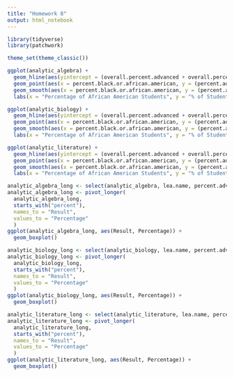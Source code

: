 ```yaml
---
title: "Homework 8"
output: html_notebook
---
```


```r

library(tidyverse)
library(patchwork)

theme_set(theme_classic())
```

```r
ggplot(analytic_algebra) +
  geom_hline(aes(yintercept = (overall.percent.advanced + overall.percent.proficient)), linetype = "dashed", color = "blue") +
  geom_point(aes(x = percent.black.or.african.american, y = (percent.advanced + percent.proficient))) +
  geom_smooth(aes(x = percent.black.or.african.american, y = (percent.advanced + percent.proficient)), formula = "y ~ x", method = "lm", color = "red") +
  labs(x = "Percentage of African American Students", y = "% of Students Scoring Advanced or Proficient in Algebra", caption = "Note: Blue dashed line is the percentage of students scoring advanced or proficient in all charter schools in Philadelphia")
```

```r
ggplot(analytic_biology) +
  geom_hline(aes(yintercept = (overall.percent.advanced + overall.percent.proficient)), linetype = "dashed", color = "blue") +
  geom_point(aes(x = percent.black.or.african.american, y = (percent.advanced + percent.proficient))) +
  geom_smooth(aes(x = percent.black.or.african.american, y = (percent.advanced + percent.proficient)), formula = "y ~ x", method = "lm", color = "red") +
  labs(x = "Percentage of African American Students", y = "% of Students Scoring Advanced or Proficient in Biology", caption = "Note: Blue dashed line is the percentage of students scoring advanced or proficient in all charter schools in Philadelphia")
```

```r
ggplot(analytic_literature) +
  geom_hline(aes(yintercept = (overall.percent.advanced + overall.percent.proficient)), linetype = "dashed", color = "blue") +
  geom_point(aes(x = percent.black.or.african.american, y = (percent.advanced + percent.proficient))) +
  geom_smooth(aes(x = percent.black.or.african.american, y = (percent.advanced + percent.proficient)), formula = "y ~ x", method = "lm", color = "red") +
  labs(x = "Percentage of African American Students", y = "% of Students Scoring Advanced or Proficient in Literature", caption = "Note: Blue dashed line is the percentage of students scoring advanced or proficient in all charter schools in Philadelphia")
```

```r
analytic_algebra_long <- select(analytic_algebra, lea.name, percent.advanced, percent.proficient, percent.basic, percent.below.basic)
analytic_algebra_long <- pivot_longer(
  analytic_algebra_long,
  starts_with("percent"),
  names_to = "Result",
  values_to = "Percentage"
  ) 
ggplot(analytic_algebra_long, aes(Result, Percentage)) +
  geom_boxplot()
```

```r
analytic_biology_long <- select(analytic_biology, lea.name, percent.advanced, percent.proficient, percent.basic, percent.below.basic)
analytic_biology_long <- pivot_longer(
  analytic_biology_long,
  starts_with("percent"),
  names_to = "Result",
  values_to = "Percentage"
  ) 
ggplot(analytic_biology_long, aes(Result, Percentage)) +
  geom_boxplot()
```

```r
analytic_literature_long <- select(analytic_literature, lea.name, percent.advanced, percent.proficient, percent.basic, percent.below.basic)
analytic_literature_long <- pivot_longer(
  analytic_literature_long,
  starts_with("percent"),
  names_to = "Result",
  values_to = "Percentage"
  ) 
ggplot(analytic_literature_long, aes(Result, Percentage)) +
  geom_boxplot()
```

